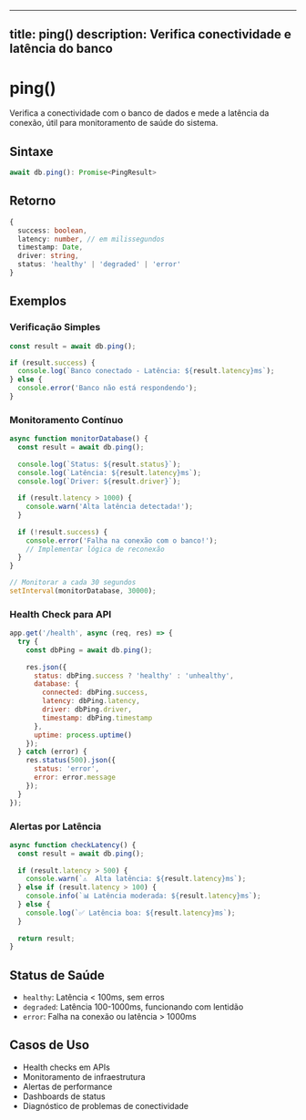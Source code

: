 
---
title: ping()
description: Verifica conectividade e latência do banco
---

# ping()

Verifica a conectividade com o banco de dados e mede a latência da conexão, útil para monitoramento de saúde do sistema.

## Sintaxe

```typescript
await db.ping(): Promise<PingResult>
```

## Retorno

```typescript
{
  success: boolean,
  latency: number, // em milissegundos
  timestamp: Date,
  driver: string,
  status: 'healthy' | 'degraded' | 'error'
}
```

## Exemplos

### Verificação Simples
```javascript
const result = await db.ping();

if (result.success) {
  console.log(`Banco conectado - Latência: ${result.latency}ms`);
} else {
  console.error('Banco não está respondendo');
}
```

### Monitoramento Contínuo
```javascript
async function monitorDatabase() {
  const result = await db.ping();
  
  console.log(`Status: ${result.status}`);
  console.log(`Latência: ${result.latency}ms`);
  console.log(`Driver: ${result.driver}`);
  
  if (result.latency > 1000) {
    console.warn('Alta latência detectada!');
  }
  
  if (!result.success) {
    console.error('Falha na conexão com o banco!');
    // Implementar lógica de reconexão
  }
}

// Monitorar a cada 30 segundos
setInterval(monitorDatabase, 30000);
```

### Health Check para API
```javascript
app.get('/health', async (req, res) => {
  try {
    const dbPing = await db.ping();
    
    res.json({
      status: dbPing.success ? 'healthy' : 'unhealthy',
      database: {
        connected: dbPing.success,
        latency: dbPing.latency,
        driver: dbPing.driver,
        timestamp: dbPing.timestamp
      },
      uptime: process.uptime()
    });
  } catch (error) {
    res.status(500).json({
      status: 'error',
      error: error.message
    });
  }
});
```

### Alertas por Latência
```javascript
async function checkLatency() {
  const result = await db.ping();
  
  if (result.latency > 500) {
    console.warn(`⚠️  Alta latência: ${result.latency}ms`);
  } else if (result.latency > 100) {
    console.info(`📊 Latência moderada: ${result.latency}ms`);
  } else {
    console.log(`✅ Latência boa: ${result.latency}ms`);
  }
  
  return result;
}
```

## Status de Saúde

- `healthy`: Latência < 100ms, sem erros
- `degraded`: Latência 100-1000ms, funcionando com lentidão
- `error`: Falha na conexão ou latência > 1000ms

## Casos de Uso

- Health checks em APIs
- Monitoramento de infraestrutura
- Alertas de performance
- Dashboards de status
- Diagnóstico de problemas de conectividade
